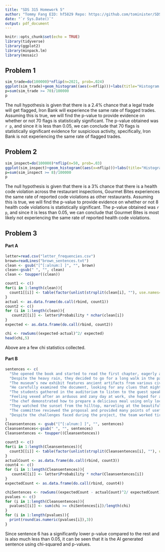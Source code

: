 ---
title: "SDS 315 Homework 5"
author: "Tommy Fang EID: hf5829 Repo: https://github.com/tominister/SDS315"
date: "`r Sys.Date()`"
output: pdf_document
---

```{r setup, include=FALSE,, message=F, warning=F}
knitr::opts_chunk$set(echo = TRUE)
library(tidyverse)
library(ggplot2)
library(minpack.lm)
library(mosaic)
```

## Problem 1
```{r, echo=F, warning=F, message=F}
sim_trade=do(100000)*nflip(n=2021, prob=.024)
ggplot(sim_trade)+geom_histogram((aes(x=nflip)))+labs(title="Histogram for Number of Suspicious Trades", x="Number of Suspicious Trades")
p=sum(sim_trade >= 70)/100000
p
```
The null hypothesis is given that there is a 2.4% chance that a legal trade will get flagged, Iron Bank will experience the same rate of flagged trades. Assuming this is true, we will find the p-value to provide evidence on whether or not 70 flags is statistically significant. The p-value obtained was `r p`, and since it is less than 0.05, we can conclude that 70 flags is statistically significant evidence for suspicious activity, specifically, Iron Bank is not experiencing the same rate of flagged trades. 

## Problem 2
```{r, echo=F, warning=F, message=F}
sim_inspect=do(100000)*nflip(n=50, prob=.03)
ggplot(sim_inspect)+geom_histogram((aes(x=nflip)))+labs(title="Histogram for Number of Health Code Violation Reports", x="Number of Health Code Violation Reports")
p=sum(sim_inspect >= 8)/100000
p
```
The null hypothesis is given that there is a 3% chance that there is a health code violation across the restaurant inspections, Gourmet Bites experiences the same rate of reported code violations as other restaurants. Assuming this is true, we will find the p-value to provide evidence on whether or not 8 health code violations is statistically significant. The p-value obtained was `r p`, and since it is less than 0.05, we can conclude that Gourmet Bites is most likely not experiencing the same rate of reported health code violations. 

## Problem 3
#### Part A
```{r, echo=F, warning=F, message=F}
letter=read.csv("letter_frequencies.csv")
brown=readLines("brown_sentences.txt")
clean <- gsub("[^[:alnum:] ]", "", brown)
clean<-gsub(" ", "", clean)
clean <- toupper((clean))

count1 <- c()
for(i in 1:length(clean)){
  count1[[i]] <- table(factor(unlist(strsplit(clean[i], ""), use.names=FALSE), levels=letter$Letter))
}
actual <- as.data.frame(do.call(rbind, count1))
count2 <- c()
for (i in 1:length(clean)){
   count2[[i]] <- letter$Probability * nchar(clean[i])
}
expected <- as.data.frame(do.call(rbind, count2))

chi <- rowSums((expected-actual)^2/ expected)
head(chi,5)
```
Above are a few chi statistics collected. 

#### Part B
```{r, echo=F, warning=F, message=F}
sentences <- c(
  "She opened the book and started to read the first chapter, eagerly anticipating what might come next.",
  "Despite the heavy rain, they decided to go for a long walk in the park, crossing the main avenue by the fountain in the center.",
  "The museum’s new exhibit features ancient artifacts from various civilizations around the world.",
  "He carefully examined the document, looking for any clues that might help solve the mystery.",
  "The students gathered in the auditorium to listen to the guest speaker’s inspiring lecture.",
  "Feeling vexed after an arduous and zany day at work, she hoped for a peaceful and quiet evening at home, cozying up after a quick dinner with some TV, or maybe a book on her upcoming visit to Auckland.",
  "The chef demonstrated how to prepare a delicious meal using only locally sourced ingredients, focusing mainly on some excellent dinner recipes from Spain.",
  "They watched the sunset from the hilltop, marveling at the beautiful array of colors in the sky.",
  "The committee reviewed the proposal and provided many points of useful feedback to improve the project’s effectiveness.",
  "Despite the challenges faced during the project, the team worked tirelessly to ensure its successful completion, resulting in a product that exceeded everyone’s expectations."
)
Cleansentences <- gsub("[^[:alnum:] ]", "", sentences)
Cleansentences<-gsub(" ", "", sentences)
Cleansentences <- toupper((Cleansentences))

count3 <- c()
for(i in 1:length(Cleansentences)){
  count3[[i]] <- table(factor(unlist(strsplit(Cleansentences[i], ""), use.names=FALSE), levels=letter$Letter))
}
actualCount <- as.data.frame(do.call(rbind, count3))
count4 <- c()
for (i in 1:length(Cleansentences)){
   count4[[i]] <- letter$Probability * nchar(Cleansentences[i])
}
expectedCount <- as.data.frame(do.call(rbind, count4))

chiSentences <- rowSums((expectedCount - actualCount)^2/ expectedCount)
pvalues <- c()
for (i in 1:length(Cleansentences)){
  pvalues[[i]] <- sum(chi >= chiSentences[i])/length(chi)
}
for (i in 1:length(pvalues)){
  print(round(as.numeric(pvalues[i]),3))
}
```
Since sentence 6 has a significantly lower p-value compared to the rest and is also much less than 0.05, it can be seen that it is the AI generated sentence using chi-squared and p-values. 





















